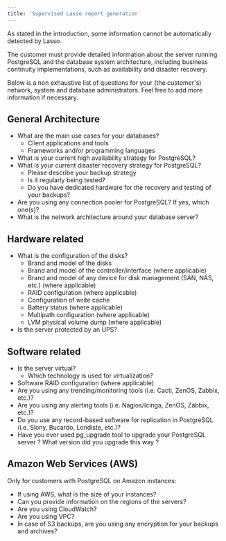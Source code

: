 ```yaml
---
title: 'Supervised Lasso report generation'
---
```


As stated in the introduction, some information cannot be
automatically detected by Lasso.

The customer must provide detailed information about the
server running PostgreSQL and the database system architecture,
including business continuity implementations, such as
availability and disaster recovery.

Below is a non exhaustive list of questions for your
(the customer's) network, system and database administrators.
Feel free to add more information if necessary.

## General Architecture

- What are the main use cases for your databases?
    - Client applications and tools
    - Frameworks and/or programming languages
- What is your current high availability strategy for PostgreSQL?
- What is your current disaster recovery strategy for PostgreSQL?
    - Please describe your backup strategy
    - Is it regularly being tested? 
    - Do you have dedicated hardware for the recovery and testing of your backups? 
- Are you using any connection pooler for PostgreSQL? If yes, which one(s)?
- What is the network architecture around your database server?


## Hardware related

- What is the configuration of the disks?
    - Brand and model of the disks
    - Brand and model of the controller/interface (where applicable)
    - Brand and model of any device for disk management (SAN, NAS, etc.) (where applicable)
    - RAID configuration (where applicable)
    - Configuration of write cache
    - Battery status (where applicable)
    - Multipath configuration (where applicable)
    - LVM physical volume dump (where applicable)
- Is the server protected by an UPS?

## Software related

- Is the server virtual?
    - Which technology is used for virtualization?
- Software RAID configuration (where applicable)
- Are you using any trending/monitoring tools (i.e. Cacti, ZenOS, Zabbix, etc.)?
- Are you using any alerting tools (i.e. Nagios/Icinga, ZenOS, Zabbix, etc.)?
- Do you use any record-based software for replication in PostgreSQL (i.e. Slony, Bucardo, Londiste, etc.)?
- Have you ever used pg_upgrade tool to upgrade your PostgreSQL server ? What
  version did you upgrade this way ?

## Amazon Web Services (AWS)

Only for customers with PostgreSQL on Amazon instances:

- If using AWS, what is the size of your instances?
- Can you provide information on the regions of the servers?
- Are you using CloudWatch?
- Are you using VPC?
- In case of S3 backups, are you using any encryption for your backups and archives? 

